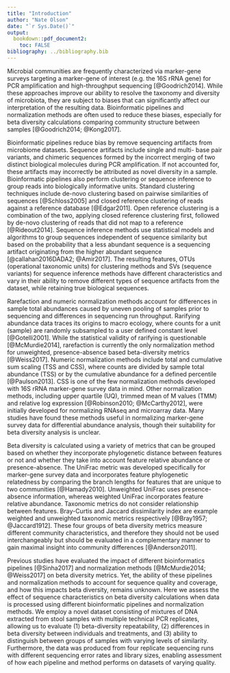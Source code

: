 ```yaml
---
title: "Introduction"
author: "Nate Olson"
date: "`r Sys.Date()`"
output:
  bookdown::pdf_document2:
    toc: FALSE
bibliography: ../bibliography.bib
---
```



Microbial communities are frequently characterized via marker-gene surveys targeting a marker-gene of interest (e.g. the 16S rRNA gene) for PCR amplification and high-throughput sequencing [@Goodrich2014].
While these approaches improve our ability to resolve the taxonomy and diversity of microbiota, they are subject to biases that can significantly affect our interpretation of the resulting data. 
Bioinformatic pipelines and normalization methods are often used to reduce these biases, especially for beta diversity calculations comparing community structure between samples [@Goodrich2014; @Kong2017]. 


Bioinformatic pipelines reduce bias by remove sequencing artifacts from microbiome datasets. 
Sequence artifacts include single and multi- base pair variants, and chimeric sequences formed by the incorrect merging of two distinct biological molecules during PCR amplification. If not accounted for, these artifacts may incorrectly be attributed as novel diversity in a sample. 
Bioinformatic pipelines also perform clustering or sequence inference to group reads into biologically informative units. Standard clustering techniques include de-novo clustering based on pairwise similarities of sequences [@Schloss2005] and closed reference clustering of reads against a reference database [@Edgar2011]. 
Open reference clustering is a combination of the two, applying closed reference clustering first, followed by de-novo clustering of reads that did not map to a reference [@Rideout2014]. 
Sequence inference methods use statistical models and algorithms to group sequences independent of sequence similarity but based on the probability that a less abundant sequence is a sequencing artifact originating from the higher abundant sequence [@callahan2016DADA2; @Amir2017].
The resulting features, OTUs (operational taxonomic units) for clustering methods and SVs (sequence variants) for sequence inference methods have different characteristics and vary in their ability to remove different types of sequence artifacts from the dataset, while retaining true biological sequences.


Rarefaction and numeric normalization methods account for differences in sample total abundances caused by uneven pooling of samples prior to sequencing and differences in sequencing run throughput. 
Rarifying abundance data traces its origins to macro ecology, where counts for a unit (sample) are randomly subsampled to a user defined constant level [@Gotelli2001].
While the statistical validity of rarifying is questionable [@McMurdie2014], 
rarefaction is currently the only normalization method for unweighted, presence-absence based beta-diversity metrics [@Weiss2017]. 
Numeric normalization methods include total and cumulative sum scaling (TSS and CSS), where counts are divided by sample total abundance (TSS) or by the cumulative abundance for a defined percentile [@Paulson2013]. 
CSS is one of the few normalization methods developed with 16S rRNA marker-gene survey data in mind. 
Other normalization methods, including upper quartile (UQ), trimmed mean of M values (TMM) and relative log expression [@Robinson2010; @McCarthy2012], were initially developed for normalizing RNAseq and microarray data. 
Many studies have found these methods useful in normalizing marker-gene survey data for differential abundance analysis, though their suitability for beta diversity analysis is unclear.


Beta diversity is calculated using a variety of metrics that can be grouped based on whether they incorporate phylogenetic distance between features or not and whether they take into account feature relative abundance or presence-absence. 
The UniFrac metric was developed specifically for marker-gene survey data and incorporates feature phylogenetic relatedness by comparing the branch lengths for features that are unique to two communities [@Hamady2010].
Unweighted UniFrac uses presence-absence information, whereas weighted UniFrac incorporates feature relative abundance. 
Taxonomic metrics do not consider relationship between features. 
Bray-Curtis and Jaccard dissimilarity index are example weighted and unweighted taxonomic metrics respectively [@Bray1957; @Jaccard1912]. 
These four groups of beta diversity metrics measure different community characteristics, 
and therefore they should not be used interchangeably but should be evaluated in a complementary manner to gain maximal insight into community differences [@Anderson2011]. 


Previous studies have evaluated the impact of different bioinformatics pipelines [@Sinha2017] and normalization methods [@McMurdie2014; @Weiss2017] on beta diversity metrics. 
Yet, the ability of these pipelines and normalization methods to account for sequence quality and coverage, and how this impacts beta diversity, remains unknown. 
Here we assess the effect of sequence characteristics on beta diversity calculations when data is processed using different bioinformatic pipelines and normalization methods. 
We employ a novel dataset consisting of mixtures of DNA extracted from stool samples with multiple technical PCR replicates, 
allowing us to evaluate (1) beta-diversity repeatability, 
(2) differences in beta diversity between individuals and treatments, 
and (3) ability to distinguish between groups of samples with varying levels of similarity. 
Furthermore, the data was produced from four replicate sequencing runs with different sequencing error rates and library sizes, 
enabling assessment of how each pipeline and method performs on datasets of varying quality.
